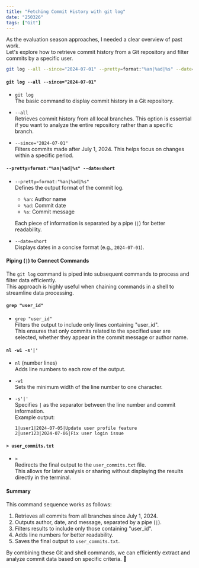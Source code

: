 ```yaml
---
title: "Fetching Commit History with git log"
date: "250326"
tags: ["Git"]
---
```


As the evaluation season approaches, I needed a clear overview of past work.  
Let's explore how to retrieve commit history from a Git repository and filter commits by a specific user.

```bash
git log --all --since="2024-07-01" --pretty=format:"%an|%ad|%s" --date=short | grep "user_id" | nl -w1 -s'|' > user_commits.txt
```

#### `git log --all --since="2024-07-01"`

- `git log`  
  The basic command to display commit history in a Git repository.

- `--all`  
  Retrieves commit history from all local branches. This option is essential if you want to analyze the entire repository rather than a specific branch.

- `--since="2024-07-01"`  
  Filters commits made after July 1, 2024. This helps focus on changes within a specific period.

#### `--pretty=format:"%an|%ad|%s" --date=short`

- `--pretty=format:"%an|%ad|%s"`  
  Defines the output format of the commit log.

  - `%an`: Author name
  - `%ad`: Commit date
  - `%s`: Commit message

  Each piece of information is separated by a pipe (`|`) for better readability.

- `--date=short`  
  Displays dates in a concise format (e.g., `2024-07-01`).

#### Piping (`|`) to Connect Commands

The `git log` command is piped into subsequent commands to process and filter data efficiently.  
This approach is highly useful when chaining commands in a shell to streamline data processing.

#### `grep "user_id"`

- `grep "user_id"`  
  Filters the output to include only lines containing "user_id".  
  This ensures that only commits related to the specified user are selected, whether they appear in the commit message or author name.

#### `nl -w1 -s'|'`

- `nl` (number lines)  
  Adds line numbers to each row of the output.

- `-w1`  
  Sets the minimum width of the line number to one character.

- `-s'|'`  
  Specifies `|` as the separator between the line number and commit information.  
  Example output:

  ```
  1|user1|2024-07-05|Update user profile feature
  2|user123|2024-07-06|Fix user login issue
  ```

#### `> user_commits.txt`

- `>`  
  Redirects the final output to the `user_commits.txt` file.  
  This allows for later analysis or sharing without displaying the results directly in the terminal.

#### Summary

This command sequence works as follows:

1. Retrieves all commits from all branches since July 1, 2024.
2. Outputs author, date, and message, separated by a pipe (`|`).
3. Filters results to include only those containing "user_id".
4. Adds line numbers for better readability.
5. Saves the final output to `user_commits.txt`.

By combining these Git and shell commands, we can efficiently extract and analyze commit data based on specific criteria. 🚀
